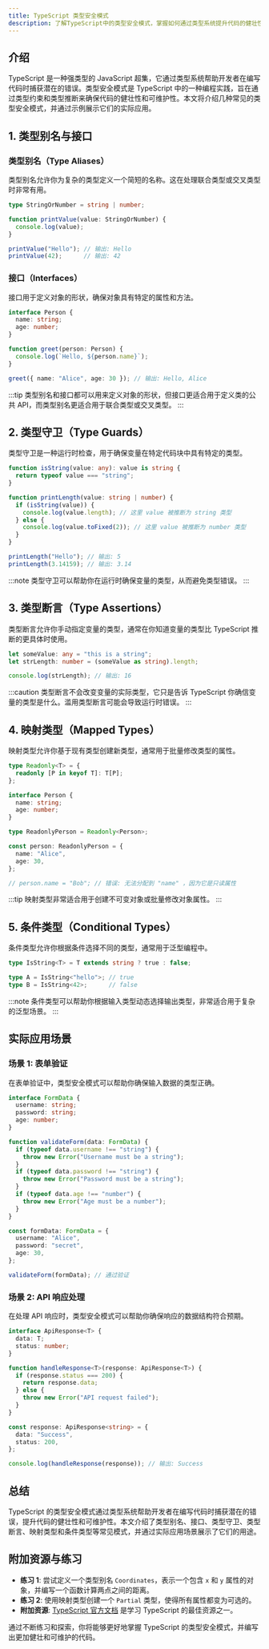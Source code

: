 ```yaml
---
title: TypeScript 类型安全模式
description: 了解TypeScript中的类型安全模式，掌握如何通过类型系统提升代码的健壮性和可维护性。本文适合初学者，包含清晰的解释、代码示例和实际应用场景。
---
```


## 介绍

TypeScript 是一种强类型的 JavaScript 超集，它通过类型系统帮助开发者在编写代码时捕获潜在的错误。类型安全模式是 TypeScript 中的一种编程实践，旨在通过类型约束和类型推断来确保代码的健壮性和可维护性。本文将介绍几种常见的类型安全模式，并通过示例展示它们的实际应用。

## 1. 类型别名与接口

### 类型别名（Type Aliases）

类型别名允许你为复杂的类型定义一个简短的名称。这在处理联合类型或交叉类型时非常有用。

```typescript
type StringOrNumber = string | number;

function printValue(value: StringOrNumber) {
  console.log(value);
}

printValue("Hello"); // 输出: Hello
printValue(42);      // 输出: 42
```

### 接口（Interfaces）

接口用于定义对象的形状，确保对象具有特定的属性和方法。

```typescript
interface Person {
  name: string;
  age: number;
}

function greet(person: Person) {
  console.log(`Hello, ${person.name}`);
}

greet({ name: "Alice", age: 30 }); // 输出: Hello, Alice
```

:::tip
类型别名和接口都可以用来定义对象的形状，但接口更适合用于定义类的公共 API，而类型别名更适合用于联合类型或交叉类型。
:::

## 2. 类型守卫（Type Guards）

类型守卫是一种运行时检查，用于确保变量在特定代码块中具有特定的类型。

```typescript
function isString(value: any): value is string {
  return typeof value === "string";
}

function printLength(value: string | number) {
  if (isString(value)) {
    console.log(value.length); // 这里 value 被推断为 string 类型
  } else {
    console.log(value.toFixed(2)); // 这里 value 被推断为 number 类型
  }
}

printLength("Hello"); // 输出: 5
printLength(3.14159); // 输出: 3.14
```

:::note
类型守卫可以帮助你在运行时确保变量的类型，从而避免类型错误。
:::

## 3. 类型断言（Type Assertions）

类型断言允许你手动指定变量的类型，通常在你知道变量的类型比 TypeScript 推断的更具体时使用。

```typescript
let someValue: any = "this is a string";
let strLength: number = (someValue as string).length;

console.log(strLength); // 输出: 16
```

:::caution
类型断言不会改变变量的实际类型，它只是告诉 TypeScript 你确信变量的类型是什么。滥用类型断言可能会导致运行时错误。
:::

## 4. 映射类型（Mapped Types）

映射类型允许你基于现有类型创建新类型，通常用于批量修改类型的属性。

```typescript
type Readonly<T> = {
  readonly [P in keyof T]: T[P];
};

interface Person {
  name: string;
  age: number;
}

type ReadonlyPerson = Readonly<Person>;

const person: ReadonlyPerson = {
  name: "Alice",
  age: 30,
};

// person.name = "Bob"; // 错误: 无法分配到 "name" ，因为它是只读属性
```

:::tip
映射类型非常适合用于创建不可变对象或批量修改对象属性。
:::

## 5. 条件类型（Conditional Types）

条件类型允许你根据条件选择不同的类型，通常用于泛型编程中。

```typescript
type IsString<T> = T extends string ? true : false;

type A = IsString<"hello">; // true
type B = IsString<42>;      // false
```

:::note
条件类型可以帮助你根据输入类型动态选择输出类型，非常适合用于复杂的泛型场景。
:::

## 实际应用场景

### 场景 1: 表单验证

在表单验证中，类型安全模式可以帮助你确保输入数据的类型正确。

```typescript
interface FormData {
  username: string;
  password: string;
  age: number;
}

function validateForm(data: FormData) {
  if (typeof data.username !== "string") {
    throw new Error("Username must be a string");
  }
  if (typeof data.password !== "string") {
    throw new Error("Password must be a string");
  }
  if (typeof data.age !== "number") {
    throw new Error("Age must be a number");
  }
}

const formData: FormData = {
  username: "Alice",
  password: "secret",
  age: 30,
};

validateForm(formData); // 通过验证
```

### 场景 2: API 响应处理

在处理 API 响应时，类型安全模式可以帮助你确保响应的数据结构符合预期。

```typescript
interface ApiResponse<T> {
  data: T;
  status: number;
}

function handleResponse<T>(response: ApiResponse<T>) {
  if (response.status === 200) {
    return response.data;
  } else {
    throw new Error("API request failed");
  }
}

const response: ApiResponse<string> = {
  data: "Success",
  status: 200,
};

console.log(handleResponse(response)); // 输出: Success
```

## 总结

TypeScript 的类型安全模式通过类型系统帮助开发者在编写代码时捕获潜在的错误，提升代码的健壮性和可维护性。本文介绍了类型别名、接口、类型守卫、类型断言、映射类型和条件类型等常见模式，并通过实际应用场景展示了它们的用途。

## 附加资源与练习

- **练习 1**: 尝试定义一个类型别名 `Coordinates`，表示一个包含 `x` 和 `y` 属性的对象，并编写一个函数计算两点之间的距离。
- **练习 2**: 使用映射类型创建一个 `Partial` 类型，使得所有属性都变为可选的。
- **附加资源**: [TypeScript 官方文档](https://www.typescriptlang.org/docs/) 是学习 TypeScript 的最佳资源之一。

通过不断练习和探索，你将能够更好地掌握 TypeScript 的类型安全模式，并编写出更加健壮和可维护的代码。